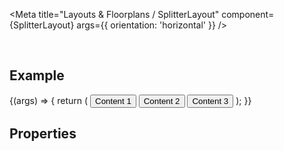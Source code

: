 
<Meta
  title="Layouts & Floorplans / SplitterLayout"
  component={SplitterLayout}
  args={{
    orientation: 'horizontal'
  }}
/>

<DocsHeader />

<br />

## Example

<Canvas>
  <Story name="Default">
    {(args) => {
      return (
        <SplitterLayout {...args} width={'700px'} height={'50vh'}>
          <SplitterElement size={100} minSize={50} maxSize={250} resizable={true}>
            <Button style={{ width: '100%' }}>Content 1</Button>
          </SplitterElement>
          <SplitterElement justifyContent={FlexBoxJustifyContent.Center} size={200} minSize={50} resizable={true}>
            <Button style={{ width: '50%' }}>Content 2</Button>
          </SplitterElement>
          <SplitterElement size={100} minSize={50} resizable={true}>
            <Button style={{ width: '100%' }}>Content 3</Button>
          </SplitterElement>
        </SplitterLayout>
      );
    }}
  </Story>
</Canvas>

## Properties

<ArgsTable story="." />
